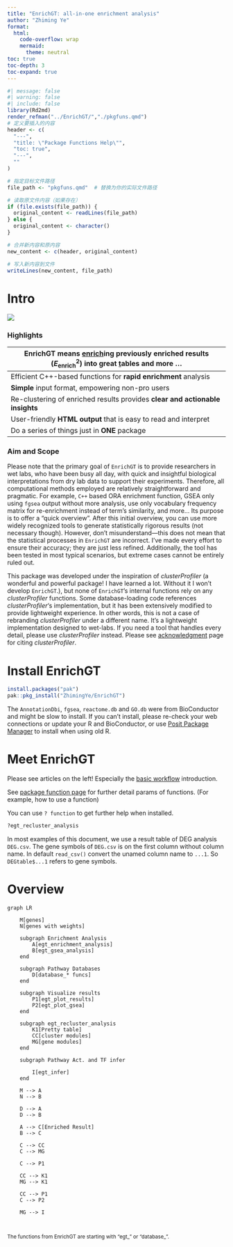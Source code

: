 ```yaml
---
title: "EnrichGT: all-in-one enrichment analysis"
author: "Zhiming Ye"
format: 
  html:
    code-overflow: wrap
    mermaid: 
      theme: neutral
toc: true
toc-depth: 3
toc-expand: true
---
```


```r
#| message: false
#| warning: false
#| include: false
library(Rd2md)
render_refman("../EnrichGT/","./pkgfuns.qmd")
# 定义要插入的内容
header <- c(
  "---", 
  "title: \"Package Functions Help\"",
  "toc: true", 
  "---",
  ""
)

# 指定目标文件路径
file_path <- "pkgfuns.qmd"  # 替换为你的实际文件路径

# 读取原文件内容（如果存在）
if (file.exists(file_path)) {
  original_content <- readLines(file_path)
} else {
  original_content <- character()
}

# 合并新内容和原内容
new_content <- c(header, original_content)

# 写入新内容到文件
writeLines(new_content, file_path)
```

# Intro

![](Introduction.jpeg)

::: callout-tip
### Highlights

| EnrichGT means [enrich]{.underline}ing previously enriched results ($E^2_{\text{enrich}}$) into [g]{.underline}reat [t]{.underline}ables and more ... |
|------------------------------------------------------------------------|
| Efficient C++-based functions for **rapid enrichment** analysis |
| **Simple** input format, empowering non-pro users |
| Re-clustering of enriched results provides **clear and actionable insights** |
| User-friendly **HTML output** that is easy to read and interpret |
| Do a series of things just in **ONE** package |
:::

::: {.callout-note collapse="true"}
### Aim and Scope

Please note that the primary goal of `EnrichGT` is to provide researchers in wet labs, who have been busy all day, with quick and insightful biological interpretations from dry lab data to support their experiments. Therefore, all computational methods employed are relatively straightforward and pragmatic. For example, `C++` based ORA enrichment function, GSEA only using `fgsea` output without more analysis, use only vocabulary frequency matrix for re-enrichment instead of term's similarity, and more... Its purpose is to offer a “quick overview”. After this initial overview, you can use more widely recognized tools to generate statistically rigorous results (not necessary though). However, don’t misunderstand—this does not mean that the statistical processes in `EnrichGT` are incorrect. I’ve made every effort to ensure their accuracy; they are just less refined. Additionally, the tool has been tested in most typical scenarios, but extreme cases cannot be entirely ruled out.

This package was developed under the inspiration of *clusterProfiler* (a wonderful and powerful package! I have learned a lot. Without it I won't develop `EnrichGT`.), but none of `EnrichGT`'s internal functions rely on any *clusterProfiler* functions. Some database-loading code references *clusterProfiler*‘s implementation, but it has been extensively modified to provide lightweight experience. In other words, this is not a case of rebranding *clusterProfiler* under a different name. It’s a lightweight implementation designed to wet-labs. If you need a tool that handles every detail, please use *clusterProfiler* instead. Please see [acknowledgment](acknowledgement.qmd) page for citing *clusterProfiler*.
:::

# Install EnrichGT

``` r
install.packages("pak")
pak::pkg_install("ZhimingYe/EnrichGT")
```

The `AnnotationDbi`, `fgsea`, `reactome.db` and `GO.db` were from BioConductor and might be slow to install. If you can't install, please re-check your web connections or update your R and BioConductor, or use [Posit Package Manager](https://packagemanager.posit.co/) to install when using old R.

# Meet EnrichGT

Please see articles on the left! Especially the [basic workflow](basic.qmd) introduction.

::: callout-tip
See [package function page](pkgfuns.html) for further detail params of functions. (For example, how to use a function)

You can use `? function` to get further help when installed.

``` r
?egt_recluster_analysis
```
:::

In most examples of this document, we use a result table of DEG analysis `DEG.csv`. The gene symbols of `DEG.csv` is on the first column without column name. In default `read_csv()` convert the unamed column name to `...1`. So `DEGtable$...1` refers to gene symbols.

# Overview

```mermaid

graph LR
    
    M[genes]
    N[genes with weights]
    
    subgraph Enrichment Analysis
        A[egt_enrichment_analysis]
        B[egt_gsea_analysis]
    end

    subgraph Pathway Databases
        D[database_* funcs]
    end

    subgraph Visualize results
        P1[egt_plot_results]
        P2[egt_plot_gsea]
    end

    subgraph egt_recluster_analysis
        K1[Pretty table]
        CC[cluster modules]
        MG[gene modules]
    end

    subgraph Pathway Act. and TF infer 
        
        I[egt_infer]
    end
    
    M --> A
    N --> B
    
    D --> A
    D --> B
    
    A --> C[Enriched Result]
    B --> C

    C --> CC
    C --> MG

    C --> P1

    CC --> K1
    MG --> K1

    CC --> P1
    C --> P2

    MG --> I



```

^The functions from EnrichGT are starting with “egt\_” or “database\_”.^